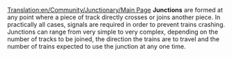 [[Translation:en/Community/Junctionary/Main Page]]
{{en/Manual/Navigation}}
{{en/Expand}}
'''Junctions''' are formed at any point where a piece of track directly crosses or joins another piece.  In practically all cases, signals are required in order to prevent trains crashing.  Junctions can range from very simple to very complex, depending on the number of tracks to be joined, the direction the trains are to travel and the number of trains expected to use the junction at any one time.

{{en/Community/Junctionary/Navigation|left}}